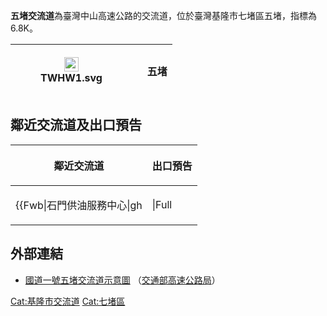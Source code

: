 {{Infobox Taiwan Highway IC
| name  =  五堵交流道
| name_en  =  Wudu Interchange
| rd_type = NH
| rd_number = 1
| exit = 6
| exit_name = 五堵
| image = 國道一號中山高五堵交流道示意圖2.png
| imagename = 五堵交流道示意圖
| location = [[臺灣|臺灣]][[基隆市|基隆市]][[七堵區|七堵區]][[五堵|五堵]]
| connect = 大同路三段
| goto = 七堵區五堵
| class = 雙葉型
| time = 1977年7月1日
}}
'''五堵交流道'''為臺灣中山高速公路的交流道，位於臺灣基隆市七堵區五堵，指標為6.8K。
{|class="wikitable" style="text-align:center"
! [[File:TWHW1.svg|23px]]
| {{Taiwan Highway IC|6|五堵}}  
|  '''五堵'''
|}

== 鄰近交流道及出口預告 ==
{|class="toccolours" border="1" cellpadding="4" style="margin:0 auto; border-collapse:collapse; text-align:center; white-space:nowrap"
! 鄰近交流道 !! 出口預告
|-
|
{{Start expwy box|[[中華民國國道|中華民國國道]]}}
{{S-expwy IC|[[大華系統交流道|大華系統交流道]]|往　[[八堵交流道|八堵交流道]]}} 
{{S-line|{{Jct|country=TWN|NH|1}}|6k|#007A36}}
{{S-expwy IC|[[汐止交流道|汐止交流道]]|往　[[汐止系統交流道|汐止系統交流道]]}}
{{Illus}}
{{Fwu|st|[[基隆_(大字)|基隆市區]]}}
{{Fwi|hd|5|大華系統}}
{{Fwh|st}}
{{Fwm|TWHW1}}
{{Fwh|st|6|五堵}}
{{Fwb|石門供油服務中心|gh|||Full|||gh|[[五堵|五堵]]}}
{{Fwh|st}}
{{Fwm|TWHW1}}
{{Fwh|st}}
{{Fwi|Full|10|汐止}}
{{Fwd|st|[[內湖區|內湖]]}}
{{Fwed}}
| style="text-align:right; font-size:15px" | {{Taiwan Highway IC|6|五堵}}
{|style="width:120px; font-weight:bold; background-color:#007F00; color:#FFF; text-align:center"
| <div style="margin:3px"></div>
|-
| style="line-height:24px; font-size:24px; word-spacing:12px" | 五 堵<div style="font-size:15px">Wudu</div>
|-
| style="line-height:18px; font-size:18px; word-spacing:18px" | 右 線<div style="font-size:12px; word-spacing:6px">RIGHT LANE</div></div>
|}
|}

== 外部連結 ==
* [https://www.freeway.gov.tw/UserFiles/File/Traffic/7-1-2/%E4%BA%A4%E6%B5%81%E9%81%93%E7%A4%BA%E6%84%8F%E5%9C%96_102.10/01-006%E4%BA%94%E5%A0%B51030114.jpg 國道一號五堵交流道示意圖] {{Wayback|url=https://www.freeway.gov.tw/UserFiles/File/Traffic/7-1-2/%E4%BA%A4%E6%B5%81%E9%81%93%E7%A4%BA%E6%84%8F%E5%9C%96_102.10/01-006%E4%BA%94%E5%A0%B51030114.jpg |date=20160317062507 }}（[[交通部高速公路局|交通部高速公路局]]）

{{中華民國國道1號}}
{{TW-road-stub}}

[[Cat:基隆市交流道|Cat:基隆市交流道]]
[[Cat:七堵區|Cat:七堵區]]